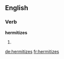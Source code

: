 ==English==

===Verb===
'''hermitizes'''

# {{third-person singular of|hermitize}}

[[de:hermitizes]]
[[fr:hermitizes]]